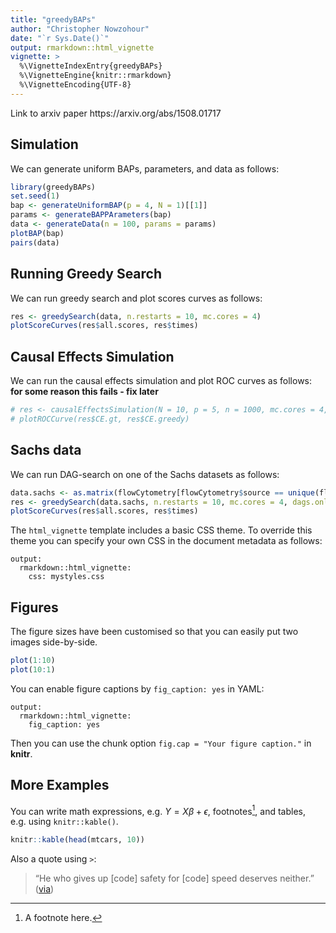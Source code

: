 ```yaml
---
title: "greedyBAPs"
author: "Christopher Nowzohour"
date: "`r Sys.Date()`"
output: rmarkdown::html_vignette
vignette: >
  %\VignetteIndexEntry{greedyBAPs}
  %\VignetteEngine{knitr::rmarkdown}
  %\VignetteEncoding{UTF-8}
---
```


Link to arxiv paper https://arxiv.org/abs/1508.01717

## Simulation

We can generate uniform BAPs, parameters, and data as follows:
```r
library(greedyBAPs)
set.seed(1)
bap <- generateUniformBAP(p = 4, N = 1)[[1]]
params <- generateBAPPArameters(bap)
data <- generateData(n = 100, params = params)
plotBAP(bap)
pairs(data)
```

## Running Greedy Search
We can run greedy search and plot scores curves as follows:
```r
res <- greedySearch(data, n.restarts = 10, mc.cores = 4)
plotScoreCurves(res$all.scores, res$times)
```

## Causal Effects Simulation
We can run the causal effects simulation and plot ROC curves as follows:
__for some reason this fails - fix later__
```r
# res <- causalEffectsSimulation(N = 10, p = 5, n = 1000, mc.cores = 4, n.restarts = 10, max.in.degree = 2, max.steps = 100, max.iter.ricf = 10, equivalent.eps = 1e-10)
# plotROCCurve(res$CE.gt, res$CE.greedy)
```

## Sachs data
We can run DAG-search on one of the Sachs datasets as follows:
```r
data.sachs <- as.matrix(flowCytometry[flowCytometry$source == unique(flowCytometry$source)[1], 1:11])
res <- greedySearch(data.sachs, n.restarts = 10, mc.cores = 4, dags.only = TRUE)
plotScoreCurves(res$all.scores, res$times)
```



The `html_vignette` template includes a basic CSS theme. To override this theme you can specify your own CSS in the document metadata as follows:

    output: 
      rmarkdown::html_vignette:
        css: mystyles.css

## Figures

The figure sizes have been customised so that you can easily put two images side-by-side. 

```r
plot(1:10)
plot(10:1)
```

You can enable figure captions by `fig_caption: yes` in YAML:

    output:
      rmarkdown::html_vignette:
        fig_caption: yes

Then you can use the chunk option `fig.cap = "Your figure caption."` in **knitr**.

## More Examples

You can write math expressions, e.g. $Y = X\beta + \epsilon$, footnotes^[A footnote here.], and tables, e.g. using `knitr::kable()`.

```r
knitr::kable(head(mtcars, 10))
```

Also a quote using `>`:

> "He who gives up [code] safety for [code] speed deserves neither."
([via](https://twitter.com/hadleywickham/status/504368538874703872))
